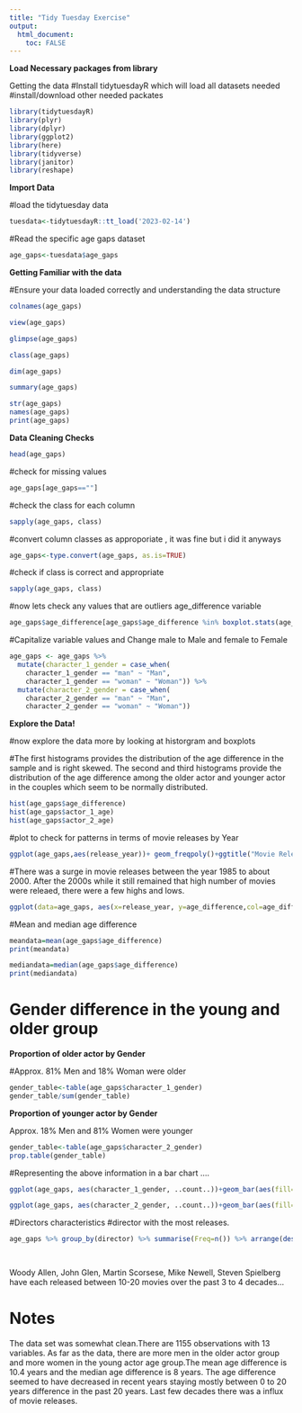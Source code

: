 ```yaml
---
title: "Tidy Tuesday Exercise"
output: 
  html_document:
    toc: FALSE
---
```


**Load Necessary packages from library**

Getting the data #Install tidytuesdayR which will load all datasets needed #install/download other needed packates

```r
library(tidytuesdayR)
library(plyr)
library(dplyr)
library(ggplot2)
library(here)
library(tidyverse)
library(janitor)
library(reshape)

```

**Import Data**

#load the tidytuesday data

```r
tuesdata<-tidytuesdayR::tt_load('2023-02-14')
```

#Read the specific age gaps dataset

```r
age_gaps<-tuesdata$age_gaps
```

**Getting Familiar with the data**

#Ensure your data loaded correctly and understanding the data structure

```r
colnames(age_gaps)
```

```r
view(age_gaps)
```

```r
glimpse(age_gaps)
```

```r
class(age_gaps)
```

```r
dim(age_gaps)
```

```r
summary(age_gaps)
```

```r
str(age_gaps)
names(age_gaps)
print(age_gaps)
```

**Data Cleaning Checks**

```r
head(age_gaps)
```

#check for missing values

```r
age_gaps[age_gaps==""]
```

#check the class for each column

```r
sapply(age_gaps, class)
```

#convert column classes as approporiate , it was fine but i did it anyways

```r
age_gaps<-type.convert(age_gaps, as.is=TRUE)
```

#check if class is correct and appropriate

```r
sapply(age_gaps, class)
```

#now lets check any values that are outliers age_difference variable

```r
age_gaps$age_difference[age_gaps$age_difference %in% boxplot.stats(age_gaps$age_difference)$out] 
```

#Capitalize variable values and Change male to Male and female to Female

```r
age_gaps <- age_gaps %>%
  mutate(character_1_gender = case_when(
    character_1_gender == "man" ~ "Man",
    character_1_gender == "woman" ~ "Woman")) %>%
  mutate(character_2_gender = case_when(
    character_2_gender == "man" ~ "Man",
    character_2_gender == "woman" ~ "Woman"))
```

**Explore the Data!**

#now explore the data more by looking at historgram and boxplots

#The first histograms provides the distribution of the age difference in the sample and is right skewed. The second and third histograms provide the distribution of the age difference among the older actor and younger actor in the couples which seem to be normally distributed.

```r
hist(age_gaps$age_difference)
hist(age_gaps$actor_1_age)
hist(age_gaps$actor_2_age)
```

#plot to check for patterns in terms of movie releases by Year

```r
ggplot(age_gaps,aes(release_year))+ geom_freqpoly()+ggtitle("Movie Releases by Year: 1935 to 2022")
```

#There was a surge in movie releases between the year 1985 to about 2000. After the 2000s while it still remained that high number of movies were releaed, there were a few highs and lows.

```r
ggplot(data=age_gaps, aes(x=release_year, y=age_difference,col=age_difference))+geom_point()+ggtitle("Age difference between actors from 1935 to 2022")
```

#Mean and median age difference

```r
meandata=mean(age_gaps$age_difference)
print(meandata)
```

```r
mediandata=median(age_gaps$age_difference)
print(mediandata)
```

# Gender difference in the young and older group

**Proportion of older actor by Gender**

#Approx. 81% Men and 18% Woman were older

```r
gender_table<-table(age_gaps$character_1_gender)
gender_table/sum(gender_table)
```

**Proportion of younger actor by Gender**

Approx. 18% Men and 81% Women were younger

```r
gender_table<-table(age_gaps$character_2_gender)
prop.table(gender_table)
```

#Representing the above information in a bar chart ....

```r
ggplot(age_gaps, aes(character_1_gender, ..count..))+geom_bar(aes(fill=character_1_gender), position="dodge")+ ggtitle("The gender of the older character as identified by the person who submitted the data for this couple")
```

```r
ggplot(age_gaps, aes(character_2_gender, ..count..))+geom_bar(aes(fill=character_2_gender), position="dodge")+ ggtitle("The gender of the younger character as identified by the person who submitted the data for this couple")
```

#Directors characteristics #director with the most releases.

```r
age_gaps %>% group_by(director) %>% summarise(Freq=n()) %>% arrange(desc(Freq)) 

  
```

Woody Allen, John Glen, Martin Scorsese, Mike Newell, Steven Spielberg have each released between 10-20 movies over the past 3 to 4 decades...

# Notes

The data set was somewhat clean.There are 1155 observations with 13 variables. As far as the data, there are more men in the older actor group and more women in the young actor age group.The mean age difference is 10.4 years and the median age difference is 8 years. The age difference seemed to have decreased in recent years staying mostly between 0 to 20 years difference in the past 20 years. Last few decades there was a influx of movie releases.

# 
